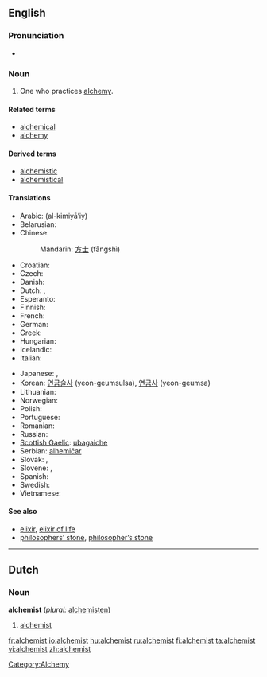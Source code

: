 ==English==

===Pronunciation===
*{{audio|en-us-alchemist.ogg|Audio (US)}}

===Noun===
{{en-noun}}

# One who practices [[alchemy]].

====Related terms====
*[[alchemical]]
*[[alchemy]]

====Derived terms====
*[[alchemistic]]
*[[alchemistical]]

====Translations====
{{trans-top|one who practices alchemy}}
* Arabic: {{Arab|[[الكيميائي]]}} (al-kimiyā’iy) {{m}}
* Belarusian: {{t|be|альхімік|m}}
* Chinese: 
*: Mandarin: [[方士]] (fāngshì)
* Croatian: {{t|hr|alkemičar|m}}
* Czech: {{t|cs|alchymista|m}}
* Danish: {{t|da|alkymist|c}}
* Dutch: {{t|nl|alchemist|c}}, {{t|nl|alchimist|c}}
* Esperanto: {{t|eo|alĥemiisto}}
* Finnish: {{t|fi|alkemisti}}
* French: {{t|fr|alchimiste|m}}
* German: {{t|de|Alchemist|m}}
* Greek: {{t|el|αλχημιστής|m}}
* Hungarian: {{t|hu|alkimista}}
* Icelandic: {{t|is|gullgerðarmaður|m}}
* Italian: {{t|it|alchimista|m}}
{{trans-mid}}
* Japanese: {{t|ja|錬金術師|tr=れんきんじゅつし, renkinjutsushi|sc=Jpan}}, {{t|ja|アルケミスト|tr=arukemisuto}}
* Korean: [[연금술사 ]] (yeon-geumsulsa), [[연금사]] (yeon-geumsa)
* Lithuanian: {{t|lt|alchemikas}} {{g|Lithuanian}}
* Norwegian: {{t|no|alkymist|c}}
* Polish: {{t|pl|alchemik|m}}
* Portuguese: {{t|pt|alquimista|m}}
* Romanian: {{t|ro|alchimist|m}}
* Russian: {{t|ru|алхимик|m|tr=alxímik}}
* [[Scottish Gaelic]]: [[ubagaiche]] {{m}}
* Serbian: [[alhemičar]] {{m}}
* Slovak: {{t|sk|alchymista|m}}, {{t|sk|alchymistka|f}}
* Slovene: {{t|sl|alkimist|m}}, {{t|sl|alkimistka|f}}
* Spanish: {{t|es|alquimista|m}}
* Swedish: {{t|sv|alkemist|c}}
* Vietnamese: {{t|vi|nhà giả kim}}
{{trans-bottom}}

====See also====
*[[elixir]], [[elixir of life]]
*[[philosophers' stone|philosophers’ stone]], [[philosopher's stone|philosopher’s stone]]

----

==Dutch==

===Noun===
'''alchemist''' {{c}} (''plural:'' [[alchemisten]])

# [[#English|alchemist]]

[[Category:Alchemy]]

[[fr:alchemist]]
[[io:alchemist]]
[[hu:alchemist]]
[[ru:alchemist]]
[[fi:alchemist]]
[[ta:alchemist]]
[[vi:alchemist]]
[[zh:alchemist]]